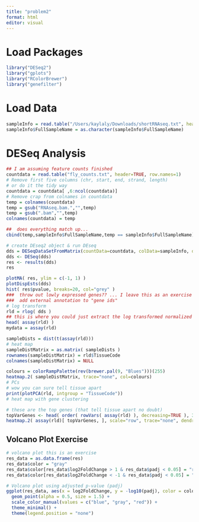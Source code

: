 ```yaml
---
title: "problem2"
format: html
editor: visual
---
```


# Load Packages

```r
library("DESeq2")
library("gplots")
library("RColorBrewer")
library("genefilter")
```

# Load Data

```r
sampleInfo = read.table("/Users/kaylaly/Downloads/shortRNAseq.txt", header = T)
sampleInfo$FullSampleName = as.character(sampleInfo$FullSampleName)
```

# DESeq Analysis

```r
## I am assuming feature counts finished
countdata = read.table("fly_counts.txt", header=TRUE, row.names=1)
# Remove first five columns (chr, start, end, strand, length)
# or do it the tidy way
countdata = countdata[ ,6:ncol(countdata)]
# Remove crap from colnames in countdata
temp = colnames(countdata)
temp = gsub("RNAseq.bam.","",temp)
temp = gsub(".bam","",temp)
colnames(countdata) = temp

##  does everything match up...
cbind(temp,sampleInfo$FullSampleName,temp == sampleInfo$FullSampleName)

# create DEseq2 object & run DEseq
dds = DESeqDataSetFromMatrix(countData=countdata, colData=sampleInfo, design=~TissueCode)
dds <- DESeq(dds)
res <- results(dds)
res

plotMA( res, ylim = c(-1, 1) )
plotDispEsts(dds)
hist( res$pvalue, breaks=20, col="grey" )
###  throw out lowly expressed genes?? ... I leave this as an exercise
###  add external annotation to "gene ids"
# log transform
rld = rlog( dds )
## this is where you could just extract the log transformed normalized data for each sample ID, and then roll your own analysis
head( assay(rld) )
mydata = assay(rld)

sampleDists = dist(t(assay(rld)))
# heat map
sampleDistMatrix = as.matrix( sampleDists )
rownames(sampleDistMatrix) = rld$TissueCode
colnames(sampleDistMatrix) = NULL

colours = colorRampPalette(rev(brewer.pal(9, "Blues")))(255)
heatmap.2( sampleDistMatrix, trace="none", col=colours)
# PCs
# wow you can sure tell tissue apart
print(plotPCA(rld, intgroup = "TissueCode"))
# heat map with gene clustering

# these are the top genes (that tell tissue apart no doubt)
topVarGenes <- head( order( rowVars( assay(rld) ), decreasing=TRUE ), 35 )
heatmap.2( assay(rld)[ topVarGenes, ], scale="row", trace="none", dendrogram="column", col = colorRampPalette( rev(brewer.pal(9, "RdBu")) )(255))
```

## Volcano Plot Exercise

```r
# volcano plot this is an exercise
res_data = as.data.frame(res)
res_data$color = "gray" 
res_data$color[res_data$log2FoldChange > 1 & res_data$padj < 0.05] = "red"
res_data$color[res_data$log2FoldChange < -1 & res_data$padj < 0.05] = "blue"

# Volcano plot using adjusted p-value (padj)
ggplot(res_data, aes(x = log2FoldChange, y = -log10(padj), color = color)) +
  geom_point(alpha = 0.5, size = 1.5) +
  scale_color_manual(values = c("blue", "gray", "red")) +
  theme_minimal() +
  theme(legend.position = "none")
```
